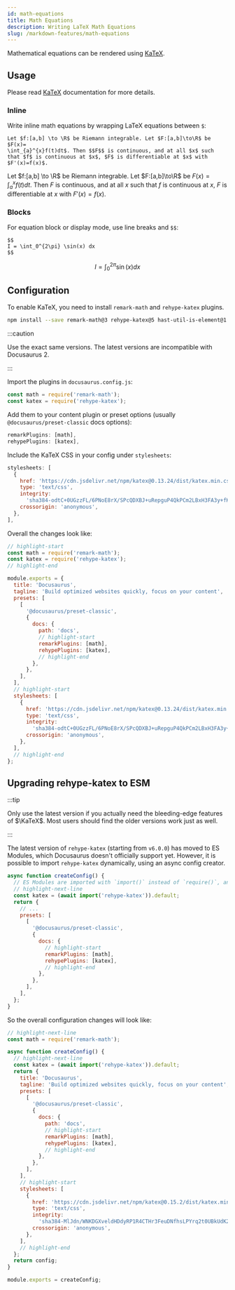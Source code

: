 ```yaml
---
id: math-equations
title: Math Equations
description: Writing LaTeX Math Equations
slug: /markdown-features/math-equations
---
```



Mathematical equations can be rendered using [KaTeX](https://katex.org).

## Usage

Please read [KaTeX](https://katex.org) documentation for more details.

### Inline

Write inline math equations by wrapping LaTeX equations between `$`:

```mdx
Let $f:[a,b] \to \R$ be Riemann integrable. Let $F:[a,b]\to\R$ be $F(x)=
\int_{a}^{x}f(t)dt$. Then $$F$$ is continuous, and at all $x$ such that $f$ is continuous at $x$, $F$ is differentiable at $x$ with $F'(x)=f(x)$.
```

<BrowserWindow>

Let $f:[a,b] \to \R$ be Riemann integrable. Let $F:[a,b]\to\R$ be $F(x)=
\int_{a}^{x}f(t)dt$. Then $F$ is continuous, and at all $x$ such that $f$ is continuous at $x$, $F$ is differentiable at $x$ with $F'(x)=f(x)$.

</BrowserWindow>

### Blocks

For equation block or display mode, use line breaks and `$$`:

```mdx
$$
I = \int_0^{2\pi} \sin(x) dx
$$
```

<BrowserWindow>

$$
I = \int_0^{2\pi} \sin(x) dx
$$

</BrowserWindow>

## Configuration

To enable KaTeX, you need to install `remark-math` and `rehype-katex` plugins.

```bash npm2yarn
npm install --save remark-math@3 rehype-katex@5 hast-util-is-element@1.1.0
```

:::caution

Use the exact same versions. The latest versions are incompatible with Docusaurus 2.

:::

Import the plugins in `docusaurus.config.js`:

```js
const math = require('remark-math');
const katex = require('rehype-katex');
```

Add them to your content plugin or preset options (usually `@docusaurus/preset-classic` docs options):

```js
remarkPlugins: [math],
rehypePlugins: [katex],
```

Include the KaTeX CSS in your config under `stylesheets`:

```js
stylesheets: [
  {
    href: 'https://cdn.jsdelivr.net/npm/katex@0.13.24/dist/katex.min.css',
    type: 'text/css',
    integrity:
      'sha384-odtC+0UGzzFL/6PNoE8rX/SPcQDXBJ+uRepguP4QkPCm2LBxH3FA3y+fKSiJ+AmM',
    crossorigin: 'anonymous',
  },
],
```

Overall the changes look like:

```js title="docusaurus.config.js"
// highlight-start
const math = require('remark-math');
const katex = require('rehype-katex');
// highlight-end

module.exports = {
  title: 'Docusaurus',
  tagline: 'Build optimized websites quickly, focus on your content',
  presets: [
    [
      '@docusaurus/preset-classic',
      {
        docs: {
          path: 'docs',
          // highlight-start
          remarkPlugins: [math],
          rehypePlugins: [katex],
          // highlight-end
        },
      },
    ],
  ],
  // highlight-start
  stylesheets: [
    {
      href: 'https://cdn.jsdelivr.net/npm/katex@0.13.24/dist/katex.min.css',
      type: 'text/css',
      integrity:
        'sha384-odtC+0UGzzFL/6PNoE8rX/SPcQDXBJ+uRepguP4QkPCm2LBxH3FA3y+fKSiJ+AmM',
      crossorigin: 'anonymous',
    },
  ],
  // highlight-end
};
```

## Upgrading rehype-katex to ESM

:::tip

Only use the latest version if you actually need the bleeding-edge features of $\KaTeX$. Most users should find the older versions work just as well.

:::

The latest version of `rehype-katex` (starting from `v6.0.0`) has moved to ES Modules, which Docusaurus doesn't officially support yet. However, it is possible to import `rehype-katex` dynamically, using an async config creator.

```js title="docusaurus.config.js"
async function createConfig() {
  // ES Modules are imported with `import()` instead of `require()`, and is imported asynchronously
  // highlight-next-line
  const katex = (await import('rehype-katex')).default;
  return {
    // ...
    presets: [
      [
        '@docusaurus/preset-classic',
        {
          docs: {
            // highlight-start
            remarkPlugins: [math],
            rehypePlugins: [katex],
            // highlight-end
          },
        },
      ],
    ],
  };
}
```

So the overall configuration changes will look like:

```js title="docusaurus.config.js"
// highlight-next-line
const math = require('remark-math');

async function createConfig() {
  // highlight-next-line
  const katex = (await import('rehype-katex')).default;
  return {
    title: 'Docusaurus',
    tagline: 'Build optimized websites quickly, focus on your content',
    presets: [
      [
        '@docusaurus/preset-classic',
        {
          docs: {
            path: 'docs',
            // highlight-start
            remarkPlugins: [math],
            rehypePlugins: [katex],
            // highlight-end
          },
        },
      ],
    ],
    // highlight-start
    stylesheets: [
      {
        href: 'https://cdn.jsdelivr.net/npm/katex@0.15.2/dist/katex.min.css',
        type: 'text/css',
        integrity:
          'sha384-MlJdn/WNKDGXveldHDdyRP1R4CTHr3FeuDNfhsLPYrq2t0UBkUdK2jyTnXPEK1NQ',
        crossorigin: 'anonymous',
      },
    ],
    // highlight-end
  };
  return config;
}

module.exports = createConfig;
```
